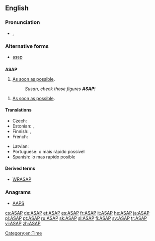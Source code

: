 ==English==

===Pronunciation===
* {{IPA|/ˌeɪ.ɛs.eɪˈpi/|/ˈeɪ.sæp/}}, {{SAMPA|/%eI.Es.eI"pi/|/"eI.s{p/}}

===Alternative forms===
* [[asap]]

==={{acronym}}===
'''ASAP'''

# [[as soon as possible|As soon as possible]].
#: ''Susan, check those figures '''ASAP'''!''

# [[as soon as possible#English|As soon as possible]].

====Translations====
{{trans-top|as soon as possible}}
* Czech: {{t|cs|ASAP}}
* Estonian: {{t-|et|asap}}, {{t-|et|ASAP}}
* Finnish: {{t-|fi|asapa}}, {{t+|fi|ASAP}}
* French: {{t|fr|dès que possible}}
{{trans-mid}}
* Latvian: {{t|lv|cik vien drīz iespējams}}
* Portuguese: o mais rápido possível
* Spanish: lo mas rapido posible
{{trans-bottom}}

====Derived terms====
* [[WRASAP]]

===Anagrams===
* [[AAPS#English|AAPS]]

[[Category:en:Time]]

[[cs:ASAP]]
[[de:ASAP]]
[[et:ASAP]]
[[es:ASAP]]
[[fr:ASAP]]
[[it:ASAP]]
[[he:ASAP]]
[[ja:ASAP]]
[[pl:ASAP]]
[[pt:ASAP]]
[[ru:ASAP]]
[[sk:ASAP]]
[[sl:ASAP]]
[[fi:ASAP]]
[[sv:ASAP]]
[[tr:ASAP]]
[[vi:ASAP]]
[[zh:ASAP]]